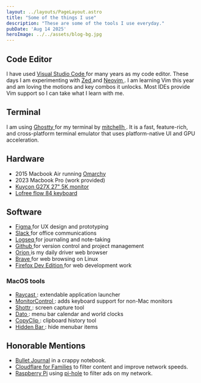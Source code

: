 ```yaml
---
layout: ../layouts/PageLayout.astro
title: "Some of the things I use"
description: "These are some of the tools I use everyday."
pubDate: 'Aug 14 2025'
heroImage: ../../assets/blog-bg.jpg
---
```


## Code Editor
I have used [ Visual Studio Code ](vscode) for many years as my code editor. These days I am experimenting with [ Zed ](zed) and [ Neovim ](http://www.lazyvim.org/). I am learning Vim this year and am loving the motions and key combos it unlocks. Most IDEs provide Vim support so I can take what I learn with me. 

## Terminal 
I am using [ Ghostty ](https://ghostty.org/) for my terminal by [ mitchellh ](https://x.com/mitchellh). It is a fast, feature-rich, and cross-platform terminal emulator that uses platform-native UI and GPU acceleration.


## Hardware
- 2015 Macbook Air running [ Omarchy ](https://omarchy.org/)
- 2023 Macbook Pro (work provided)
- [ Kuycon G27X 27" 5K monitor ](https://kuycon.us/monitors/G27P/)
- [ Lofree flow 84 keyboard ](https://www.lofree.co/products/lofree-flow-the-smoothest-mechanical-keyboard)

## Software
- [ Figma ](https://www.figma.com/) for UX design and prototyping
- [ Slack ](https://slack.com/) for office communications
- [ Logseq ](https://logseq.com/) for journaling and note-taking
- [ Github ](https://github.com/) for version control and project management
- [ Orion ](https://kagi.com/orion/) is my daily driver web browser
- [ Brave ](https://brave.com/) for web browsing on Linux 
- [ Firefox Dev Edition ](https://www.mozilla.org/en-US/firefox/developer/) for web development work

### MacOS tools
- [ Raycast ](https://www.raycast.com/): extendable application launcher 
- [ MonitorControl ](https://github.com/MonitorControl/MonitorControl): adds keyboard support for non-Mac monitors
- [ Shottr ](https://shottr.cc/): screen capture tool 
- [ Dato ](https://sindresorhus.com/dato): menu bar calendar and world clocks
- [ CopyClip ](https://apps.apple.com/us/app/copyclip-clipboard-history/id595191960?mt=12): clipboard history tool
- [ Hidden Bar ](https://apps.apple.com/us/app/hidden-bar/id1452453066?mt=12): hide menubar items

## Honorable Mentions
- [Bullet Journal](https://bulletjournal.com/) in a crappy notebook.
- [Cloudflare for Families](https://blog.cloudflare.com/introducing-1-1-1-1-for-families/) to filter content and improve network speeds.
- [Raspberry Pi][rpi] using [pi-hole][pihole] to filter ads on my network.

[vscode]: https://code.visualstudio.com/
[zed]: https://zed.dev/
[manifesto]: https://hackernoon.com/why-i-stopped-using-multiple-monitors-bfd87efa2e5b
[webcam]: http://a.co/1F7pfgq
[slack]: https://slack.com/
[rpi]: https://www.raspberrypi.org/
[pihole]: https://pi-hole.net/
